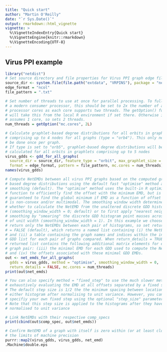 ```yaml
---
title: "Quick start"
author: "Martin O'Reilly"
date: "`r Sys.Date()`"
output: rmarkdown::html_vignette
vignette: >
  %\VignetteIndexEntry{Quick start}
  %\VignetteEngine{knitr::rmarkdown}
  %\VignetteEncoding{UTF-8}
---
```

## Virus PPI example
```r
library("netdist")
# Set source directory and file properties for Virus PPI graph edge files
source_dir <- system.file(file.path("extdata", "VRPINS"), package = "netdist")
edge_format = "ncol"
file_pattern = ".txt"

# Set number of threads to use at once for parallel processing. To fully utilise
# a modern consumer processor, this should be set to 2x the number of available
# processor cores as each core supports two threads. The getOption() function
# will take this from the local R environment if set there. Otherwise it 
# assumes 1 core, so sets 2 threads.
num_threads = getOption("mc.cores", 2L)

# Calculate graphlet-based degree distributions for all orbits in graphlets 
# comprising up to 4 nodes for all graphs (type = "orb4"). This only needs to 
# be done once per graph. 
# If type is set to "orb5", graphlet-based degree distributions will be 
# calculated for all orbits in graphlets comprising up to 5 nodes
virus_gdds <- gdd_for_all_graphs(
  source_dir = source_dir, feature_type = "orbit", max_graphlet_size = 4,
  format = edge_format, pattern = file_pattern, mc.cores = num_threads)
names(virus_gdds)

# Compute NetEMDs between all virus PPI graphs based on the computed graphlet- 
# based degree distributions using the default fast "optimise" method and no
# smoothing (default). The "optimise" method uses the built-in R optimise
# function to efficiently find the offset with the minimum EMD, but is not
# guaranteed to find the global minimum if EMD as a function of offset
# is non-convex and/or multimodal. The smoothing window width determines 
# whether to calculate the NetEMD from the unaltered discrete GDD histograms
# (smoothing_window_width = 0; default) or to first apply "nearest neighbour" 
# smoothing by "smearing" the discrete GDD histogram point masses across bins 
# of unit width (smoothing_window_width = 1). In this example we choose to 
# return only the NetEMDs between each pair of histograms, so set return_details 
# = FALSE (default), which returns a named list containing (i) the NetEMDs 
# and (ii) a table containing the graph names and indices within the input 
# GDD list for each pair of graphs compared. When return_details = TRUE the
# returned list contains the following additional matrix elements for each 
# graph pair: (iii) the minimal EMD for each GDD used to compute the NetEMD  
# and (iv) the offsets associated with these minimal GDD EMDs.
out <- net_emds_for_all_graphs(
  gdds = virus_gdds, method = "optimise", smoothing_window_width = 0, 
  return_details = FALSE, mc.cores = num_threads)
print(out$net_emds)

# You can also specify method = "fixed_step" to use the much slower method of 
# exhaustively evaluating the EMD at all offsets separated by a fixed step. 
# The default step size is 1/2 the the minimum spacing between locations in 
# either histogram after normalising to unit variance. However, you can 
# specifiy your own fixed step using the optional "step_size" parameter.
# Note that this step size is applied to the histograms after they have been 
# normalised to unit variance

# Link NetEMDs with their respective comp_specs
print(cbind(out$comp_spec, out$net_emds))

# Confirm NetEMD of a graph with itself is zero within (or at least close to)
# the limits of machine precision
purrr::map2(virus_gdds, virus_gdds, net_emd)
.Machine$double.eps
```

